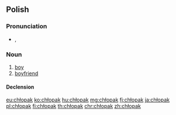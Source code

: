 ==Polish==

===Pronunciation===
* {{IPA|[ˈxwɔpak]|lang=pl}}, {{audio|pl-chłopak.ogg|audio|lang=pl}}

===Noun===
{{pl-noun|m-pr|dim=chłopiec}}

# [[boy]]
# [[boyfriend]]

====Declension====
{{pl-decl-noun-masc-pers|chłopa|k|[[chłopacy]]/[[chłopaki]]}}

[[eu:chłopak]]
[[ko:chłopak]]
[[hu:chłopak]]
[[mg:chłopak]]
[[fj:chłopak]]
[[ja:chłopak]]
[[pl:chłopak]]
[[fi:chłopak]]
[[th:chłopak]]
[[chr:chłopak]]
[[zh:chłopak]]